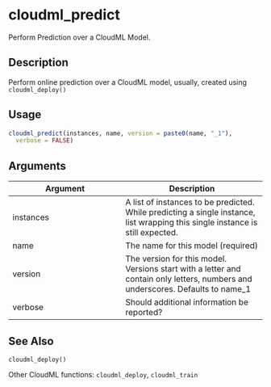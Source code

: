 # cloudml_predict


Perform Prediction over a CloudML Model.




## Description

Perform online prediction over a CloudML model, usually, created using
`cloudml_deploy()`





## Usage
```r
cloudml_predict(instances, name, version = paste0(name, "_1"),
  verbose = FALSE)
```




## Arguments


Argument      |Description
------------- |----------------
instances | A list of instances to be predicted. While predicting a single instance, list wrapping this single instance is still expected.
name | The name for this model (required)
version | The version for this model. Versions start with a letter and contain only letters, numbers and underscores. Defaults to name_1
verbose | Should additional information be reported?







## See Also

`cloudml_deploy()`

Other CloudML functions: `cloudml_deploy`,
  `cloudml_train`



